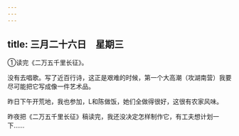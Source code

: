 ```yaml
---
---
---
```

title: 三月二十六日　星期三
---




①读完《二万五千里长征》。



没有去唱歌。写了近百行诗，这正是艰难的时候，第一个大高潮（攻湖南营）我要尽可能把它写成像一件艺术品。

昨日下午开荒地，我也参加，L和陈做饭，她们全做得很好，这很有农家风味。

昨夜把《二万五千里长征》稿读完，我还没决定怎样制作它，有工夫想计划一下……